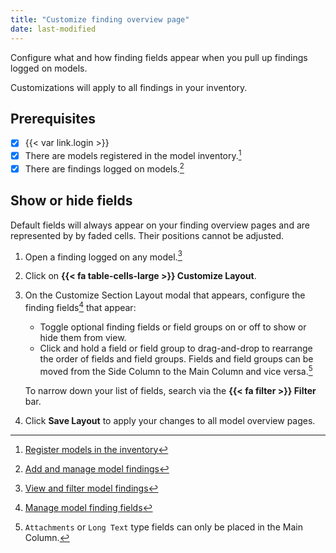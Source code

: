 ```yaml
---
title: "Customize finding overview page"
date: last-modified
---
```


Configure what and how finding fields appear when you pull up findings logged on models.

:::{.callout title="Changes are automatically saved to your account and do not affect other users."}
Customizations will apply to all findings in your inventory.

:::

::: {.attn}

## Prerequisites

- [x] {{< var link.login >}}
- [x] There are models registered in the model inventory.[^1]
- [x] There are findings logged on models.[^2]

:::

## Show or hide fields

::: {.callout title="Only custom finding fields can be shown or hidden."}
Default fields will always appear on your finding overview pages and are represented by by faded cells. Their positions cannot be adjusted.
:::

1. Open a finding logged on any model.[^3]

2. Click on **{{< fa table-cells-large >}} Customize Layout**.

3. On the Customize Section Layout modal that appears, configure the finding fields[^4] that appear:

   - Toggle optional finding fields or field groups on or off to show or hide them from view.
   - Click and hold a field or field group to drag-and-drop to rearrange the order of fields and field groups. Fields and field groups can be moved from the Side Column to the Main Column and vice versa.[^5]

   To narrow down your list of fields, search via the **{{< fa filter >}} Filter** bar.

4. Click **Save Layout** to apply your changes to all model overview pages.


<!-- FOOTNOTES -->

[^1]: [Register models in the inventory](/guide/model-inventory/register-models-in-inventory.qmd)

[^2]: [Add and manage model findings](add-manage-model-findings.qmd)

[^3]: [View and filter model findings](view-filter-model-findings.qmd)

[^4]: [Manage model finding fields](/guide/model-validation/manage-model-finding-fields.qmd#finding-field-types)

[^5]: `Attachments` or `Long Text` type fields can only be placed in the Main Column.
